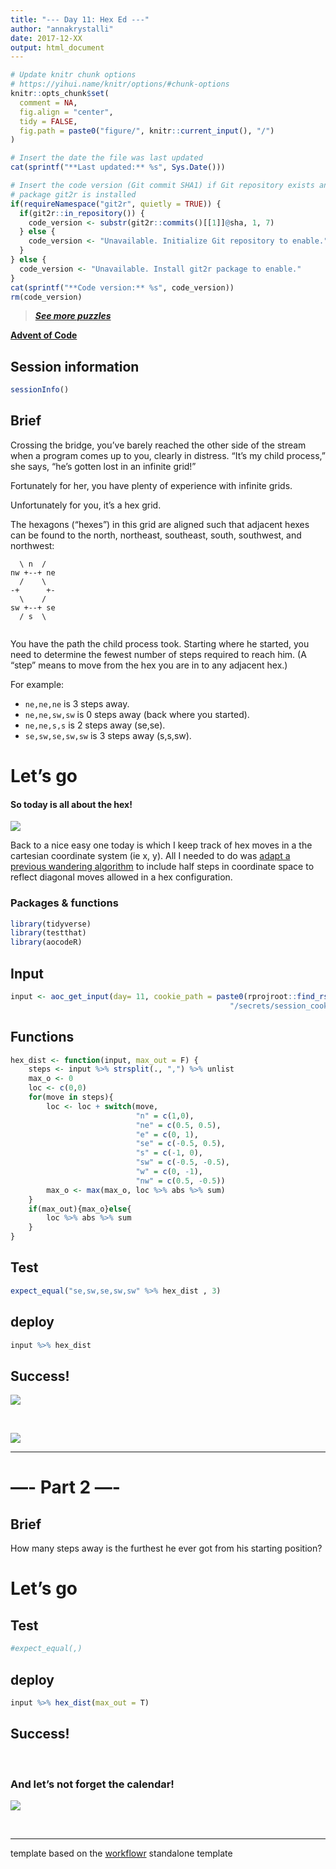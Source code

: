 ```yaml
---
title: "--- Day 11: Hex Ed ---"
author: "annakrystalli"
date: 2017-12-XX
output: html_document
---
```


```r
# Update knitr chunk options
# https://yihui.name/knitr/options/#chunk-options
knitr::opts_chunk$set(
  comment = NA,
  fig.align = "center",
  tidy = FALSE,
  fig.path = paste0("figure/", knitr::current_input(), "/")
)
```

```r
# Insert the date the file was last updated
cat(sprintf("**Last updated:** %s", Sys.Date()))
```

```r
# Insert the code version (Git commit SHA1) if Git repository exists and R
# package git2r is installed
if(requireNamespace("git2r", quietly = TRUE)) {
  if(git2r::in_repository()) {
    code_version <- substr(git2r::commits()[[1]]@sha, 1, 7)
  } else {
    code_version <- "Unavailable. Initialize Git repository to enable."
  }
} else {
  code_version <- "Unavailable. Install git2r package to enable."
}
cat(sprintf("**Code version:** %s", code_version))
rm(code_version)
```


> [***See more puzzles***](http://annakrystalli.me/advent_of_code/)

[**Advent of Code**](https://adventofcode.com/2017/)


## Session information

<!-- Insert the session information into the document -->
```r
sessionInfo()
```


## Brief

<!-- Insert Part 1 of the puzzle brief here -->

Crossing the bridge, you've barely reached the other side of the stream when a program comes up to you, clearly in distress. "It's my child process," she says, "he's gotten lost in an infinite grid!"

Fortunately for her, you have plenty of experience with infinite grids.

Unfortunately for you, it's a hex grid.

The hexagons ("hexes") in this grid are aligned such that adjacent hexes can be found to the north, northeast, southeast, south, southwest, and northwest:

```
  \ n  /
nw +--+ ne
  /    \
-+      +-
  \    /
sw +--+ se
  / s  \ 
 
```

You have the path the child process took. Starting where he started, you need to determine the fewest number of steps required to reach him. (A "step" means to move from the hex you are in to any adjacent hex.)

For example:

- `ne,ne,ne` is 3 steps away. 
- `ne,ne,sw,sw` is 0 steps away (back where you started). 
- `ne,ne,s,s` is 2 steps away (se,se). 
- `se,sw,se,sw,sw` is 3 steps away (s,s,sw). 


# Let's go


#### So today is all about the **hex**!

![](https://www.rstudio.com/wp-content/uploads/2015/01/Untitled.001.jpeg)

Back to a nice easy one today is which I keep track of hex moves in a the cartesian coordinate system (ie x, y). All I needed to do was [adapt a previous wandering algorithm](http://annakrystalli.me/advent_of_code/puzzles/Day2_16.html) to include half steps in coordinate space to reflect diagonal moves allowed in a hex configuration.

### Packages & functions
```r
library(tidyverse)
library(testthat)
library(aocodeR)
```


## Input

<!-- Supply day. cookie_path defaults to path in my project -->
```r
input <- aoc_get_input(day= 11, cookie_path = paste0(rprojroot::find_rstudio_root_file(),
                                                 "/secrets/session_cookie.txt")) 
```

## Functions
```r
hex_dist <- function(input, max_out = F) {
    steps <- input %>% strsplit(., ",") %>% unlist
    max_o <- 0
    loc <- c(0,0)
    for(move in steps){
        loc <- loc + switch(move,
                            "n" = c(1,0),
                            "ne" = c(0.5, 0.5),
                            "e" = c(0, 1),
                            "se" = c(-0.5, 0.5),
                            "s" = c(-1, 0),
                            "sw" = c(-0.5, -0.5),
                            "w" = c(0, -1),
                            "nw" = c(0.5, -0.5))
        max_o <- max(max_o, loc %>% abs %>% sum)
    }
    if(max_out){max_o}else{
        loc %>% abs %>% sum
    }
}  
```

## Test
```r
expect_equal("se,sw,se,sw,sw" %>% hex_dist , 3)
```

## deploy

```r
input %>% hex_dist 
```


## Success!

![](../screenshots/Day_11_1.png)

<br>

![](http://community.wolfram.com//c/portal/getImageAttachment?filename=vgrid20c.gif&userId=610054)

***

# ---- Part 2 ----


## Brief
<!-- Insert Part 2 of the puzzle brief here -->

How many steps away is the furthest he ever got from his starting position?

# Let's go

## Test
```r
#expect_equal(,)
```

## deploy

```r
input %>% hex_dist(max_out = T)
```

## Success!

<br>

### And let's not forget the calendar!

![](../screenshots/Cal_11.png)

<br>

***

template based on the [workflowr](https://github.com/jdblischak/workflowr) standalone template
